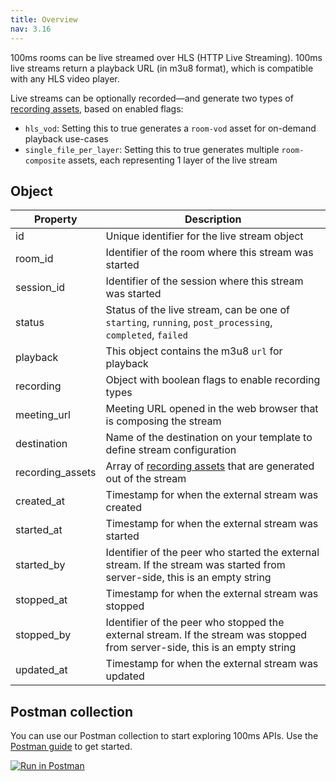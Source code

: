 ```yaml
---
title: Overview
nav: 3.16
---
```


100ms rooms can be live streamed over HLS (HTTP Live Streaming). 100ms live streams return a playback URL (in m3u8 format), which is compatible with any HLS video player.

Live streams can be optionally recorded—and generate two types of [recording assets](../recording-assets/overview), based on enabled flags:

* `hls_vod`: Setting this to true generates a `room-vod` asset for on-demand playback use-cases
* `single_file_per_layer`: Setting this to true generates multiple `room-composite` assets, each representing 1 layer of the live stream

<EndpointRequest title="https://api.100ms.live/v2/live-streams" />

## Object

| Property         | Description                                      |
|------------------|--------------------------------------------------|
| id               | Unique identifier for the live stream object |
| room_id          | Identifier of the room where this stream was started |
| session_id       | Identifier of the session where this stream was started |
| status           | Status of the live stream, can be one of `starting`, `running`, `post_processing`, `completed`, `failed` |
| playback | This object contains the m3u8 `url` for playback |
| recording        | Object with boolean flags to enable recording types |
| meeting_url      | Meeting URL opened in the web browser that is composing the stream |
| destination      | Name of the destination on your template to define stream configuration |
| recording_assets | Array of [recording assets](../recording-assets/overview) that are generated out of the stream |
| created_at       | Timestamp for when the external stream was created |
| started_at       | Timestamp for when the external stream was started |
| started_by       | Identifier of the peer who started the external stream. If the stream was started from server-side, this is an empty string |
| stopped_at       | Timestamp for when the external stream was stopped |
| stopped_by       | Identifier of the peer who stopped the external stream. If the stream was stopped from server-side, this is an empty string |
| updated_at       | Timestamp for when the external stream was updated |

## Postman collection

You can use our Postman collection to start exploring 100ms APIs. Use the [Postman guide](/server-side/v2/introduction/postman-guide) to get started.

[![Run in Postman](https://run.pstmn.io/button.svg)](https://god.gw.postman.com/run-collection/22726679-47dcd974-29d5-4965-a35b-bf9b74a8b25a?action=collection%2Ffork&collection-url=entityId%3D22726679-47dcd974-29d5-4965-a35b-bf9b74a8b25a%26entityType%3Dcollection%26workspaceId%3Dd9145dd6-337b-4761-81d6-21a30b4147a2)
